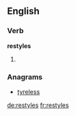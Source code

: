 ==English==

===Verb===
'''restyles'''

# {{third-person singular of|restyle}}

===Anagrams===
* [[tyreless#English|tyreless]]

[[de:restyles]]
[[fr:restyles]]
